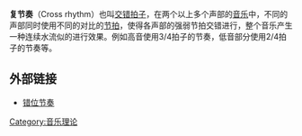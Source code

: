 {{noteTA
|T=zh-hans:复节奏; zh-hant:複節奏;
|1=zh-hans:复节奏; zh-hant:複節奏;
}}
'''复节奏'''（Cross rhythm）也叫[[交错拍子|交错拍子]]，在两个以上多个声部的[[音乐|音乐]]中，不同的声部同时使用不同的对比的[[节拍|节拍]]，使得各声部的强弱节拍交错进行，整个音乐产生一种连续水流似的进行效果。例如高音使用3/4拍子的节奏，低音部分使用2/4拍子的节奏等。

{{music-stub}}

[[Category:音乐理论|Category:音乐理论]]

== 外部链接 ==
*[http://scholar.ilib.cn/Abstract.aspx?A=xhyyxyxb200304023 错位节奏]{{dead link|date=2017年12月 |bot=InternetArchiveBot |fix-attempted=yes }}